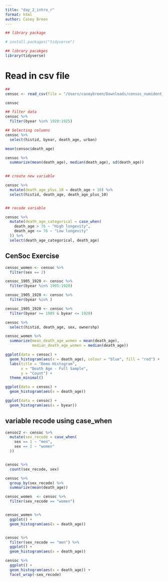 ```yaml
---
title: "day_2_intro_r"
format: html
author: Casey Breen
---
```


```r
## library package

# install.packages("tidyverse")

## library pacakges 
library(tidyverse)

```

# Read in csv file

```r
##
censoc <- read_csv(file = "/Users/caseybreen/Downloads/censoc_numident_demo_v2.1.csv")
```

```r
censoc

## filter data
censoc %>% 
  filter(byear %in% 1920:1925)

## Selecting columns 
censoc %>% 
  select(histid, byear, death_age, urban)

mean(censoc$death_age)

censoc %>% 
  summarize(mean(death_age), median(death_age), sd(death_age))
  


```

```r
## create new variable 

censoc %>% 
  mutate(death_age_plus_10 = death_age + 10) %>% 
  select(histid, death_age, death_age_plus_10)



```

```r
## recode variable 

censoc %>% 
  mutate(death_age_categorical = case_when(
    death_age > 76 ~ "High longevity",
    death_age <= 76 ~ "Low longevity"
  )) %>% 
  select(death_age_categorical, death_age)

```

## CenSoc Exercise 

```r
censoc_women <- censoc %>% 
  filter(sex == 2)
```

```r
censoc_1905_1920 <- censoc %>% 
  filter(byear %in% 1905:1920)

censoc_1905_1920 <- censoc %>% 
  filter(byear %in% )

censoc_1905_1920 <- censoc %>% 
  filter(byear >= 1905 & byear <= 1920)

censoc %>% 
  select(histid, death_age, sex, ownershp)
```

```r
censoc_women %>%
  summarize(mean_death_age_women = mean(death_age),
            median_death_age_women = median(death_age))
```

```r
ggplot(data = censoc) + 
  geom_histogram(aes(x = death_age), colour = "blue", fill = "red") + 
  labs(title = "Demo Histogram",
       x = "Death Age - Full Sample",
       y = "Count") + 
  theme_minimal()
```

```r
ggplot(data = censoc) + 
  geom_histogram(aes(x = death_age))
```

```r
ggplot(data = censoc) + 
  geom_histogram(aes(x = byear))
```

## variable recode using case_when 

```r
censoc2 <- censoc %>% 
  mutate(sex_recode = case_when(
    sex == 1 ~ "men",
    sex == 2 ~ "women"
  ))


censoc %>% 
  count(sex_recode, sex)
```

```r
censoc %>% 
  group_by(sex_recode) %>% 
  summarize(mean(death_age))
```

```r
censoc_women  <- censoc %>% 
  filter(sex_recode == "women") 


censoc_women %>% 
  ggplot() + 
  geom_histogram(aes(x = death_age))


censoc %>% 
  filter(sex_recode == "men") %>% 
  ggplot() + 
  geom_histogram(aes(x = death_age))
```

```r
censoc %>% 
  ggplot() + 
  geom_histogram(aes(x = death_age)) + 
  facet_wrap(~sex_recode)
```
